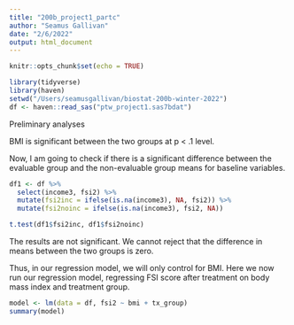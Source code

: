 ```yaml
---
title: "200b_project1_partc"
author: "Seamus Gallivan"
date: "2/6/2022"
output: html_document
---
```


```r
knitr::opts_chunk$set(echo = TRUE)
```

```r
library(tidyverse)
library(haven)
setwd("/Users/seamusgallivan/biostat-200b-winter-2022")
df <- haven::read_sas("ptw_project1.sas7bdat")
```


Preliminary analyses 

BMI is significant between the two groups at p < .1 level. 

Now, I am going to check if there is a significant difference between the evaluable group and the non-evaluable group means for baseline variables. 
```r
df1 <- df %>% 
  select(income3, fsi2) %>%
  mutate(fsi2inc = ifelse(is.na(income3), NA, fsi2)) %>% 
  mutate(fsi2noinc = ifelse(is.na(income3), fsi2, NA))

t.test(df1$fsi2inc, df1$fsi2noinc)
```
The results are not significant. We cannot reject that the difference in means between the two groups is zero. 

Thus, in our regression model, we will only control for BMI. Here we now run our regression model, regressing FSI score after treatment on body mass index and treatment group.
```r
model <- lm(data = df, fsi2 ~ bmi + tx_group)
summary(model)
```

